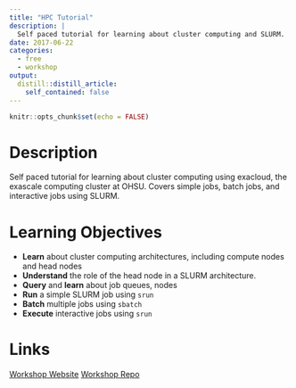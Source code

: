 ```yaml
---
title: "HPC Tutorial"
description: |
  Self paced tutorial for learning about cluster computing and SLURM.
date: 2017-06-22
categories:
  - free
  - workshop
output:
  distill::distill_article:
    self_contained: false
---
```



```r
knitr::opts_chunk$set(echo = FALSE)
```

# Description

Self paced tutorial for learning about cluster computing using exacloud, the exascale computing cluster at OHSU. Covers simple jobs, batch jobs, and interactive jobs using SLURM.

# Learning Objectives

- **Learn** about cluster computing architectures, including compute nodes and head nodes
- **Understand** the role of the head node in a SLURM architecture.
- **Query** and **learn** about job queues, nodes
- **Run** a simple SLURM job using `srun`
- **Batch** multiple jobs using `sbatch`
- **Execute** interactive jobs using `srun`

# Links

[Workshop Website](https://laderast.github.io/exacloud_tutorial){.btn .btn--info}
[Workshop Repo](https://github.com/laderast/exacloud_tutorial){.btn .btn--info}


